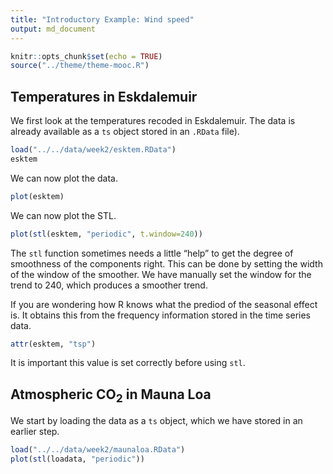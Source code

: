 ```yaml
---
title: "Introductory Example: Wind speed"
output: md_document
---
```


```r
knitr::opts_chunk$set(echo = TRUE)
source("../theme/theme-mooc.R")
```

## Temperatures in Eskdalemuir

We first look at the temperatures recoded in Eskdalemuir. The data is already available as a `ts` object stored in an `.RData` file).

```r
load("../../data/week2/esktem.RData")
esktem
```

We can now plot the data.
```r
plot(esktem)
```

We can now plot the STL. 
```r
plot(stl(esktem, "periodic", t.window=240))
```
The `stl` function sometimes needs a little "help" to get the degree of smoothness of the components right. This can be done by setting the width of the window of the smoother. We have manually set the window for the trend to 240, which produces a smoother trend.

If you are wondering how R knows what the prediod of the seasonal effect is. It 
obtains this from the frequency information stored in the time series data.
```r
attr(esktem, "tsp")
```
It is important this value is set correctly before using `stl`.

## Atmospheric CO<sub>2</sub> in Mauna Loa

We start by loading the data as a `ts` object, which we have stored in an earlier step.
```r
load("../../data/week2/maunaloa.RData")
plot(stl(loadata, "periodic"))
```
